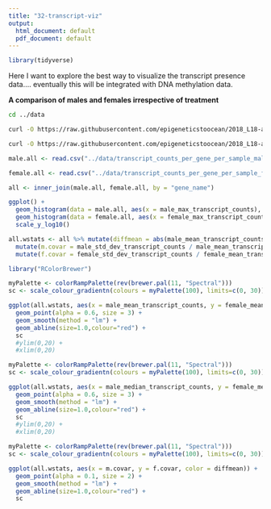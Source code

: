 ```yaml
---
title: "32-transcript-viz"
output:
  html_document: default
  pdf_document: default
---
```


```r
library(tidyverse)
```


Here I want to explore the best way to visualize the transcript presence data.... eventually this will be integrated with DNA methylation data.

**A comparison of males and females irrespective of treatment**


```bash
cd ../data

curl -O https://raw.githubusercontent.com/epigeneticstoocean/2018_L18-adult-methylation/main/analyses/transcript_counts_per_gene_per_sample_males.csv

curl -O https://raw.githubusercontent.com/epigeneticstoocean/2018_L18-adult-methylation/main/analyses/transcript_counts_per_gene_per_sample_females.csv
```

```r
male.all <- read.csv("../data/transcript_counts_per_gene_per_sample_males.csv")
```


```r
female.all <- read.csv("../data/transcript_counts_per_gene_per_sample_females.csv")

```



```r
all <- inner_join(male.all, female.all, by = "gene_name")

```




```r
ggplot() +
  geom_histogram(data = male.all, aes(x = male_max_transcript_counts), fill = "blue", alpha = 0.2) +
  geom_histogram(data = female.all, aes(x = female_max_transcript_counts), fill = "green", alpha = 0.2) +
  scale_y_log10()
```



```r
all.wstats <- all %>% mutate(diffmean = abs(male_mean_transcript_counts - female_mean_transcript_counts)) %>% 
  mutate(m.covar = male_std_dev_transcript_counts / male_mean_transcript_counts) %>%
  mutate(f.covar = female_std_dev_transcript_counts / female_mean_transcript_counts)
```


```r
library("RColorBrewer")
```


```r

myPalette <- colorRampPalette(rev(brewer.pal(11, "Spectral")))
sc <- scale_colour_gradientn(colours = myPalette(100), limits=c(0, 30))

ggplot(all.wstats, aes(x = male_mean_transcript_counts, y = female_mean_transcript_counts, color = diffmean)) +
  geom_point(alpha = 0.6, size = 3) +
  geom_smooth(method = "lm") +
  geom_abline(size=1.0,colour="red") +
  sc 
  #ylim(0,20) +
  #xlim(0,20)

```
```r

myPalette <- colorRampPalette(rev(brewer.pal(11, "Spectral")))
sc <- scale_colour_gradientn(colours = myPalette(100), limits=c(0, 30))

ggplot(all.wstats, aes(x = male_median_transcript_counts, y = female_median_transcript_counts, color = diffmean)) +
  geom_point(alpha = 0.6, size = 3) +
  geom_smooth(method = "lm") +
  geom_abline(size=1.0,colour="red") +
  sc 
  #ylim(0,20) +
  #xlim(0,20)

```
```r

myPalette <- colorRampPalette(rev(brewer.pal(11, "Spectral")))
sc <- scale_colour_gradientn(colours = myPalette(100), limits=c(0, 30))

ggplot(all.wstats, aes(x = m.covar, y = f.covar, color = diffmean)) +
  geom_point(alpha = 0.1, size = 2) +
  geom_smooth(method = "lm") +
  geom_abline(size=1.0,colour="red") +
  sc 
```